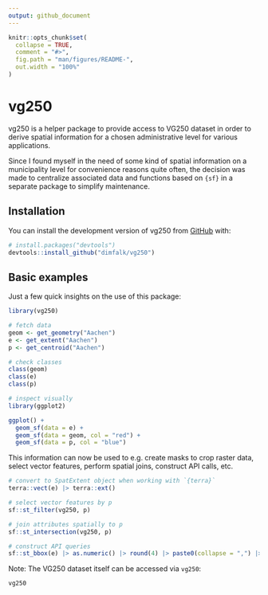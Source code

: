 ```yaml
---
output: github_document
---
```


<!-- README.md is generated from README.Rmd. Please edit that file -->

```r
knitr::opts_chunk$set(
  collapse = TRUE,
  comment = "#>",
  fig.path = "man/figures/README-",
  out.width = "100%"
)
```

# vg250

<!-- badges: start -->
<!-- badges: end -->

vg250 is a helper package to provide access to VG250 dataset in order to derive 
spatial information for a chosen administrative level for various applications.

Since I found myself in the need of some kind of spatial information on a 
municipality level for convenience reasons quite often, the decision was made to 
centralize associated data and functions based on `{sf}` in a separate package 
to simplify maintenance.

## Installation

You can install the development version of vg250 from [GitHub](https://github.com/) with:

``` r
# install.packages("devtools")
devtools::install_github("dimfalk/vg250")
```

## Basic examples

Just a few quick insights on the use of this package:

```r
library(vg250)

# fetch data
geom <- get_geometry("Aachen")
e <- get_extent("Aachen")
p <- get_centroid("Aachen")

# check classes
class(geom)
class(e)
class(p)

# inspect visually
library(ggplot2)

ggplot() + 
  geom_sf(data = e) + 
  geom_sf(data = geom, col = "red") + 
  geom_sf(data = p, col = "blue")
```

This information can now be used to e.g. create masks to crop raster data, 
select vector features, perform spatial joins, construct API calls, etc.

```r
# convert to SpatExtent object when working with `{terra}`
terra::vect(e) |> terra::ext()

# select vector features by p
sf::st_filter(vg250, p)

# join attributes spatially to p
sf::st_intersection(vg250, p)

# construct API queries
sf::st_bbox(e) |> as.numeric() |> round(4) |> paste0(collapse = ",") |> paste0("&bbox=", x = _)
```
Note: The VG250 dataset itself can be accessed via `vg250`:

```r
vg250
```
